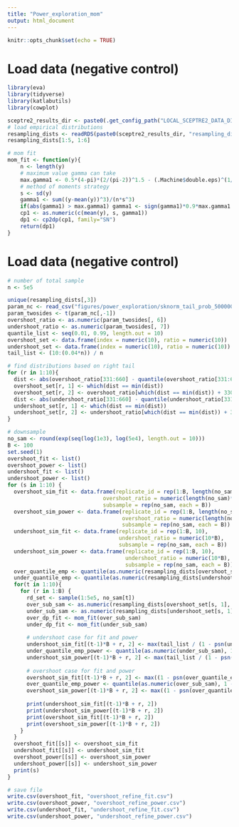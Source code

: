 ```yaml
---
title: "Power_exploration_mom"
output: html_document
---
```


```r
knitr::opts_chunk$set(echo = TRUE)
```

# Load data (negative control)

```r
library(eva)
library(tidyverse)
library(katlabutils)
library(cowplot)

sceptre2_results_dir <- paste0(.get_config_path("LOCAL_SCEPTRE2_DATA_DIR"), "results/")
# load empirical distributions
resampling_dists <- readRDS(paste0(sceptre2_results_dir, "resampling_distributions/sceptre_resampling_dists.rds"))
resampling_dists[1:5, 1:6]

# mom fit
mom_fit <- function(y){
    n <- length(y)    
    # maximum value gamma can take
    max.gamma1 <- 0.5*(4-pi)*(2/(pi-2))^1.5 - (.Machine$double.eps)^(1/4)    
    # method of moments strategy
    s <- sd(y)
    gamma1 <- sum((y-mean(y))^3)/(n*s^3)
    if(abs(gamma1) > max.gamma1) gamma1 <- sign(gamma1)*0.9*max.gamma1
    cp1 <- as.numeric(c(mean(y), s, gamma1))
    dp1 <- cp2dp(cp1, family="SN")
    return(dp1)
}
```


# Load data (negative control)
```r

# number of total sample
n <- 5e5

unique(resampling_dists[,3])
param_nc <- read_csv("figures/power_exploration/sknorm_tail_prob_500000_resamples_0.96_percentile/param_twosides.csv")
param_twosides <- t(param_nc[,-1])
overshoot_ratio <- as.numeric(param_twosides[, 6])
undershoot_ratio <- as.numeric(param_twosides[, 7])
quantile_list <- seq(0.01, 0.99, length.out = 10)
overshoot_set <- data.frame(index = numeric(10), ratio = numeric(10))
undershoot_set <- data.frame(index = numeric(10), ratio = numeric(10))
tail_list <- (10:(0.04*n)) / n

# find distributions based on right tail
for (r in 1:10){
  dist <- abs(overshoot_ratio[331:660] - quantile(overshoot_ratio[331:660], quantile_list[r]))
  overshoot_set[r, 1] <- which(dist == min(dist))
  overshoot_set[r, 2] <- overshoot_ratio[which(dist == min(dist)) + 330]
  dist <- abs(undershoot_ratio[331:660] - quantile(undershoot_ratio[331:660], quantile_list[r]))
  undershoot_set[r, 1] <- which(dist == min(dist))
  undershoot_set[r, 2] <- undershoot_ratio[which(dist == min(dist)) + 330]
}

# downsample
no_sam <- round(exp(seq(log(1e3), log(5e4), length.out = 10)))
B <- 100
set.seed(1)
overshoot_fit <- list()
overshoot_power <- list()
undershoot_fit <- list()
undershoot_power <- list()
for (s in 1:10) {
  overshoot_sim_fit <- data.frame(replicate_id = rep(1:B, length(no_sam)),
                              overshoot_ratio = numeric(length(no_sam)*B),
                              subsample = rep(no_sam, each = B))
  overshoot_sim_power <- data.frame(replicate_id = rep(1:B, length(no_sam)),
                                    overshoot_ratio = numeric(length(no_sam)*B),
                                    subsample = rep(no_sam, each = B))
  undershoot_sim_fit <- data.frame(replicate_id = rep(1:B, 10), 
                                   undershoot_ratio = numeric(10*B),
                                   subsample = rep(no_sam, each = B))
  undershoot_sim_power <- data.frame(replicate_id = rep(1:B, 10), 
                                     undershoot_ratio = numeric(10*B),
                                     subsample = rep(no_sam, each = B))
  over_quantile_emp <- quantile(as.numeric(resampling_dists[overshoot_set[s, 1], 5:(4 + n)]), 1 - tail_list)
  under_quantile_emp <- quantile(as.numeric(resampling_dists[undershoot_set[s, 1], 5:(4 + n)]), 1 - tail_list)
  for(t in 1:10){
    for (r in 1:B) {
      rd_set <- sample(1:5e5, no_sam[t])
      over_sub_sam <- as.numeric(resampling_dists[overshoot_set[s, 1], 4+rd_set])
      under_sub_sam <- as.numeric(resampling_dists[undershoot_set[s, 1], 4+rd_set])
      over_dp_fit <- mom_fit(over_sub_sam)
      under_dp_fit <- mom_fit(under_sub_sam)
      
      # undershoot case for fit and power
      undershoot_sim_fit[(t-1)*B + r, 2] <- max(tail_list / (1 - psn(under_quantile_emp, dp = under_dp_fit)))
      under_quantile_emp_power <- quantile(as.numeric(under_sub_sam), 1 - tail_list)
      undershoot_sim_power[(t-1)*B + r, 2] <- max(tail_list / (1 - psn(under_quantile_emp_power, dp = under_dp_fit)))
      
      # overshoot case for fit and power
      overshoot_sim_fit[(t-1)*B + r, 2] <- max((1 - psn(over_quantile_emp, dp = over_dp_fit)) / tail_list)
      over_quantile_emp_power <- quantile(as.numeric(over_sub_sam), 1 - tail_list)
      overshoot_sim_power[(t-1)*B + r, 2] <- max((1 - psn(over_quantile_emp_power, dp = over_dp_fit)) / tail_list)
      
      print(undershoot_sim_fit[(t-1)*B + r, 2])
      print(undershoot_sim_power[(t-1)*B + r, 2])
      print(overshoot_sim_fit[(t-1)*B + r, 2])
      print(overshoot_sim_power[(t-1)*B + r, 2])
    }
  }
  overshoot_fit[[s]] <- overshoot_sim_fit
  undershoot_fit[[s]] <- undershoot_sim_fit
  overshoot_power[[s]] <- overshoot_sim_power
  undershoot_power[[s]] <- undershoot_sim_power
  print(s)
}

# save file
write.csv(overshoot_fit, "overshoot_refine_fit.csv")
write.csv(overshoot_power, "overshoot_refine_power.csv")
write.csv(undershoot_fit, "undershoot_refine_fit.csv")
write.csv(undershoot_power, "undershoot_refine_power.csv")

```
